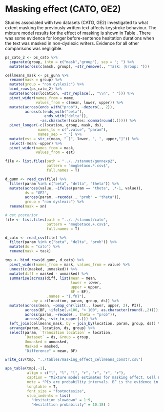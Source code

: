 # Masking effect (CATO, GE2)

Studies associated with two datasets (CATO, GE2) investigated to what extent masking the previously written text affects keystroke behaviour. The mixture model results for the effect of masking is shown in Table \ref{tab:maskingeffect}. There was some evidence for longer before-sentence hesitation durations when the text was masked in non-dyslexic writers. Evidence for all other comparisons was negligible.

\blandscape
```r
ps_cato_2 <- ps_cato %>% 
  separate(group, into = c("mask","group"), sep = "; ") %>% 
  mutate(across(c(mask, group), ~str_remove(., "Task: |Group: ")))

cellmeans_mask <- ps_gunn %>% 
  rename(mask = group) %>%
  mutate(group = "non dyslexic") %>% 
  bind_rows(ps_cato_2) %>% 
  mutate(across(location, ~str_replace(., "\\n", " "))) %>% 
  pivot_wider(names_from = name, 
              values_from = c(mean, lower, upper)) %>% 
  mutate(across(ends_with("prob"), ~dezero(., 2)),
         across(c(ends_with("beta"),
                  ends_with("delta")), 
                ~as.character(scales::comma(round(.))))) %>% 
  pivot_longer(-c(location, group, mask, ds), 
               names_to = c(".value", "param"),
               names_sep = "_") %>% 
  mutate(est = str_c(mean, " [", lower, ", ", upper,"]")) %>% 
  select(-mean:-upper) %>% 
  pivot_wider(names_from = mask, 
              values_from = est) 

file <- list.files(path = "../../stanout/gunnexp2", 
                   pattern = "mogbetaco.*.csv$",
                   full.names = T)

d_gunn <- read_csv(file) %>% 
  filter(param %in% c("beta", "delta", "theta")) %>% 
  mutate(across(value, ~ifelse(param == "theta", .*-1, value)),
         ds = "GE2",
         across(param, ~recode(., "prob" = "theta")),
         group = "non dyslexic") %>% 
  rename(mask = xn)

# get posterior
file <- list.files(path = "../../stanout/cato", 
                   pattern = "mogbetaco.+.csv$",
                   full.names = T)

d_cato <- read_csv(file) %>% 
  filter(param %in% c("beta", "delta", "prob")) %>% 
  mutate(ds = "cato") %>% 
  rename(mask = task)

tmp <- bind_rows(d_gunn, d_cato) %>% 
  pivot_wider(names_from = mask, values_from = value) %>% 
  unnest(c(masked, unmasked)) %>% 
  mutate(diff = masked - unmasked) %>% 
  summarise(across(diff, list(mean = mean, 
                              lower = lower, 
                              upper = upper,
                              BF = BF), 
                   .names = "{.fn}"),
            .by = c(location, param, group, ds)) %>% 
  mutate(across(mean, ~pmap_chr(list(., lower, upper, 2), PI)),
         across(BF, ~ifelse(.>100, "> 100", as.character(round(.,2)))),
         across(param, ~recode(., theta = "prob")),
         across(ds, ~str_to_upper(.))) %>% 
  left_join(cellmeans_mask, by = join_by(location, param, group, ds)) %>% 
  arrange(param, location, ds, group) %>% 
  select(param, `Transition location` = location,
         `Dataset` = ds, Group = group, 
         Unmasked = unmasked,
         Masked = masked,
         "Difference" = mean, BF)

write_csv(tmp, "../tables/masking_effect_cellmeans_constr.csv")

apa_table(tmp[,-1],
          align = c("l", "l", "l", "r", "r", "r", "r"), 
          caption = "Mixture model estimates for masking effect. Cell means are shown for the masked and unmasked writing task for the slowdown (in msecs) and the probability of hesitant transitions. The effect for masking is shown on log scale (for durations) and logit scale for probability of hesitant transitions. 95% PIs in brackets.",
          note = "PIs are probability intervals. BF is the evidence in favour of the alternative hypothesis over the null hypothesis.",
          longtable = T,
          font_size = "footnotesize",
          stub_indents = list(
            "Hesitation slowdown" = 1:9,
            "Hesitattion probability" = 10:18) )

```
\elandscape



